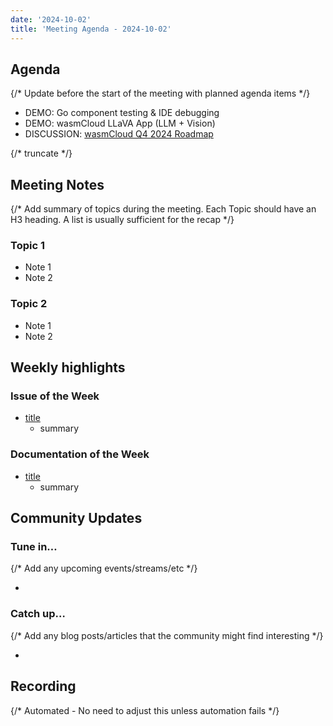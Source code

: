 ```yaml
---
date: '2024-10-02'
title: 'Meeting Agenda - 2024-10-02'
---
```


## Agenda

{/* Update before the start of the meeting with planned agenda items */}

- DEMO: Go component testing & IDE debugging 
- DEMO: wasmCloud LLaVA App (LLM + Vision)
- DISCUSSION: [wasmCloud Q4 2024 Roadmap](https://github.com/wasmCloud/wasmCloud/discussions/3119)

{/* truncate */}

## Meeting Notes

{/* Add summary of topics during the meeting. Each Topic should have an H3 heading. A list is usually sufficient for the recap */}

### Topic 1

- Note 1
- Note 2

### Topic 2

- Note 1
- Note 2

## Weekly highlights

### Issue of the Week

- [title](https://github.com/wasmcloud/wasmcloud/issues/)
  - summary

### Documentation of the Week

- [title](/docs/intro)
  - summary

## Community Updates

### Tune in…

{/* Add any upcoming events/streams/etc */}

-

### Catch up…

{/* Add any blog posts/articles that the community might find interesting */}

-

## Recording

{/* Automated - No need to adjust this unless automation fails */}

<YouTube url="https://www.youtube.com/watch?v=HNNzGiBKS0Q" />
